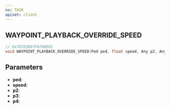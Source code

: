 ```yaml
---
ns: TASK
apiset: client
---
```

## WAYPOINT_PLAYBACK_OVERRIDE_SPEED

```c
// 0x7D7D2B47FA788E85
void WAYPOINT_PLAYBACK_OVERRIDE_SPEED(Ped ped, float speed, Any p2, Any p3, Any p4);
```


## Parameters
* **ped**:
* **speed**:
* **p2**:
* **p3**:
* **p4**:
